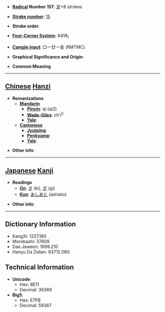 * '''[[Wiktionary:Chinese radical index| Radical]] Number 157''': [[Wiktionary:Chinese radical index 足|足]]+8 strokes

* '''[[Wiktionary:Chinese total strokes index|Stroke number]]''': [[Wiktionary:Chinese total strokes index 15|15]]

* '''Stroke order''': 

* '''[[Wiktionary:Chinese four corner index|Four-Corner System]]''': 6418<sub>1</sub>

* '''[[Wiktionary:Chinese Cangjie index|Cangjie input]]''': 口一廿一金 (RMTMC)

* '''Graphical Significance and Origin''': 

* '''Common Meaning'''

----

== [[Chinese]] [[Hanzi]] ==

* '''Romanizations'''
** '''[[Mandarin]]'''
*** '''[[Pinyin]]''': qí (qi2)
*** '''[[Wade-Giles]]''': ch'i<sup>2</sup>
*** '''[[Yale]]''': 
** '''[[Cantonese]]'''
*** '''[[Jyutping]]''':
*** '''[[Penkyamp]]''': 
*** '''[[Yale]]''': 

* '''Other info''': 

----

== [[Japanese]] [[Kanji]] ==

* '''Readings'''
** '''[[On]]''': [[き]] (ki), [[ぎ]] (gi)
** '''[[Kun]]''': [[あしあと]] (ashiato)

* '''Other info''':  

----

== Dictionary Information ==

* KangXi: 1227.180
* Morobashi: 37609
* Dae Jaweon: 1699.210
* Hanyu Da Zidian: 63712.060

== Technical Information ==

* '''Unicode''':
** Hex: 8E11
** Decimal: 36369
* '''Big5''':
** Hex: E7FB
** Decimal: 59387